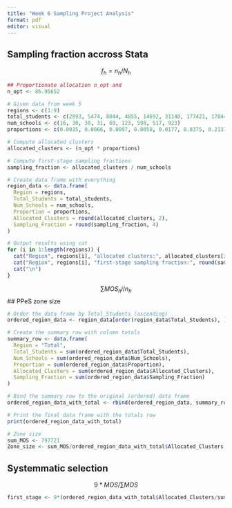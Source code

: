 ---
title: "Week 6 Sampling Project Analysis"
format: pdf
editor: visual
---

## Sampling fraction accross Stata 
$$
f_h = n_h/N_h
$$

```{r}
## Proportionate allocation n_opt and 
n_opt <- 86.95652 

# Given data from week 5
regions <- c(1:9)
total_students <- c(2893, 5474, 8044, 4855, 14692, 31140, 177421, 178447, 374755)
num_schools <- c(16, 30, 30, 31, 69, 123, 598, 517, 923)
proportions <- c(0.0035, 0.0066, 0.0097, 0.0058, 0.0177, 0.0375, 0.2137, 0.2150, 0.4514)

# Compute allocated clusters
allocated_clusters <- (n_opt * proportions)

# Compute first-stage sampling fractions
sampling_fraction <- allocated_clusters / num_schools

# Create data frame with everything
region_data <- data.frame(
  Region = regions,
  Total_Students = total_students,
  Num_Schools = num_schools,
  Proportion = proportions,
  Allocated_Clusters = round(allocated_clusters, 2),
  Sampling_Fraction = round(sampling_fraction, 4)
)

# Output results using cat
for (i in 1:length(regions)) {
  cat("Region", regions[i], "allocated clusters:", allocated_clusters[i], "\n")
  cat("Region", regions[i], "first-stage sampling fraction:", round(sampling_fraction[i], 4), "\n")
  cat("\n")
}
```
$$
\sum MOS_hi/n_h
$$
## PPeS zone size
```{r}
# Order the data frame by Total_Students (ascending)
ordered_region_data <- region_data[order(region_data$Total_Students), ]

# Create the summary row with column totals
summary_row <- data.frame(
  Region = "Total",
  Total_Students = sum(ordered_region_data$Total_Students),
  Num_Schools = sum(ordered_region_data$Num_Schools),
  Proportion = sum(ordered_region_data$Proportion),
  Allocated_Clusters = sum(ordered_region_data$Allocated_Clusters),
  Sampling_Fraction = sum(ordered_region_data$Sampling_Fraction)
)

# Bind the summary row to the original (ordered) data frame
ordered_region_data_with_total <- rbind(ordered_region_data, summary_row)

# Print the final data frame with the totals row
print(ordered_region_data_with_total)

# Zone size 
sum_MOS <- 797721
Zone_size <- sum_MOS/ordered_region_data_with_total$Allocated_Clusters ## is this correct I am unsure about the denominator 


```

## Systemmatic selection 
$$
9 * MOS / \sum MOS
$$
```{r}
first_stage <- 9*(ordered_region_data_with_total$Allocated_Clusters/sum_MOS) ## I believe this is correct 

```
